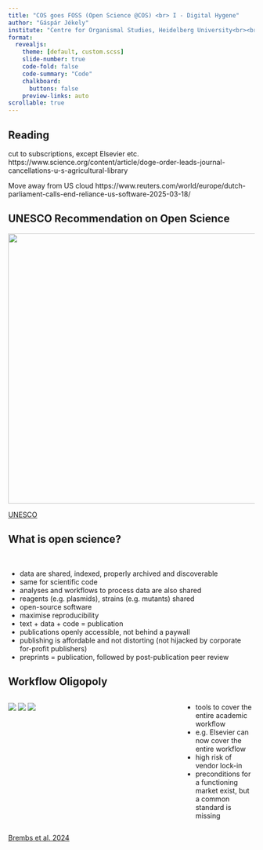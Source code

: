 ```yaml
---
title: "COS goes FOSS (Open Science @COS) <br> I - Digital Hygene"
author: "Gáspár Jékely"
institute: "Centre for Organismal Studies, Heidelberg University<br><br>@jekely@biologists.social <br> ![](images/mastodon-logo-purple.svg){height=40}"
format:
  revealjs: 
    theme: [default, custom.scss]
    slide-number: true
    code-fold: false
    code-summary: "Code"
    chalkboard: 
      buttons: false
    preview-links: auto
scrollable: true
---
```



## Reading


cut to subscriptions, except Elsevier etc.
https://www.science.org/content/article/doge-order-leads-journal-cancellations-u-s-agricultural-library

Move away from US cloud
https://www.reuters.com/world/europe/dutch-parliament-calls-end-reliance-us-software-2025-03-18/


## UNESCO Recommendation on Open Science

![](images/open_science/UNESCO_opne_science.png){height=550}

:::footer
[UNESCO](https://unesdoc.unesco.org/ark:/48223/pf0000379949)
:::


## What is open science?

<br>

- data are shared, indexed, properly archived and discoverable
- same for scientific code
- analyses and workflows to process data are also shared
- reagents (e.g. plasmids), strains (e.g. mutants) shared
- open-source software
- maximise reproducibility
- text + data + code = publication
- publications openly accessible, not behind a paywall
- publishing is affordable and not distorting (not hijacked by corporate for-profit publishers)
- preprints = publication, followed by post-publication peer review

## Workflow Oligopoly

::: columns
:::{.column width=70%}
![](images/open_science/workflows-elsevier.png)
![](images/open_science/workflows-springernature1.png)
![](images/open_science/workflows-google.png)
:::
:::{.column width=30%}


- tools to cover the entire academic workflow
- e.g. Elsevier can now cover the entire workflow
- high risk of vendor lock-in
- preconditions for a functioning market exist, but a common standard is missing
:::
:::

:::footer
[Brembs et al. 2024](https://royalsocietypublishing.org/doi/full/10.1098/rsos.230206)
:::


